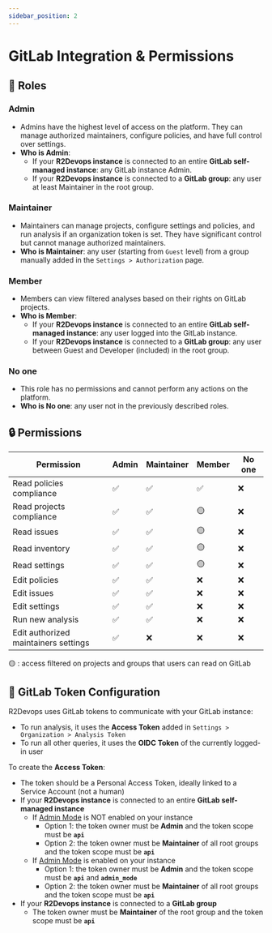 ```yaml
---
sidebar_position: 2
---
```


# GitLab Integration & Permissions

## 👥 Roles

### Admin

- Admins have the highest level of access on the platform. They can manage authorized maintainers, configure policies, and have full control over settings.
- **Who is Admin**:
    - If your **R2Devops instance** is connected to an entire **GitLab self-managed instance**: any GitLab instance Admin.
    - If your **R2Devops instance** is connected to a **GitLab group**: any user at least Maintainer in the root group.

### Maintainer

- Maintainers can manage projects, configure settings and policies, and run analysis if an organization token is set. They have significant control but cannot manage authorized maintainers.
- **Who is Maintainer**: any user (starting from `Guest` level) from a group manually added in the `Settings > Authorization` page.

### Member

- Members can view filtered analyses based on their rights on GitLab projects.
- **Who is Member**:
    - If your **R2Devops instance** is connected to an entire **GitLab self-managed instance**: any user logged into the GitLab instance.
    - If your **R2Devops instance** is connected to a **GitLab group**: any user between Guest and Developer (included) in the root group.

### No one

- This role has no permissions and cannot perform any actions on the platform.
- **Who is No one**: any user not in the previously described roles.

## 🔒 Permissions

| Permission                            | Admin | Maintainer | Member | No one |
|---------------------------------------|-------|------------|--------|--------|
| Read policies compliance              | ✅    | ✅         | ✅     | ❌     |
| Read projects compliance              | ✅    | ✅         | 🟡     | ❌     |
| Read issues                           | ✅    | ✅         | 🟡     | ❌     |
| Read inventory                        | ✅    | ✅         | 🟡     | ❌     |
| Read settings                         | ✅    | ✅         | 🟡     | ❌     |
| Edit policies                         | ✅    | ✅         | ❌     | ❌     |
| Edit issues                           | ✅    | ✅         | ❌     | ❌     |
| Edit settings                         | ✅    | ✅         | ❌     | ❌     |
| Run new analysis                      | ✅    | ✅         | ❌     | ❌     |
| Edit authorized maintainers settings  | ✅    | ❌         | ❌     | ❌     |

🟡 : access filtered on projects and groups that users can read on GitLab

## 🔑 GitLab Token Configuration

R2Devops uses GitLab tokens to communicate with your GitLab instance:
- To run analysis, it uses the **Access Token** added in `Settings > Organization > Analysis Token`
- To run all other queries, it uses the **OIDC Token** of the currently logged-in user

To create the **Access Token**:
- The token should be a Personal Access Token, ideally linked to a Service Account (not a human)
- If your **R2Devops instance** is connected to an entire **GitLab self-managed instance**
    - If [Admin Mode](https://docs.gitlab.com/administration/settings/sign_in_restrictions/#admin-mode) is NOT enabled on your instance
        - Option 1: the token owner must be **Admin** and the token scope must be **`api`**
        - Option 2: the token owner must be **Maintainer** of all root groups and the token scope must be **`api`**
    - If [Admin Mode](https://docs.gitlab.com/administration/settings/sign_in_restrictions/#admin-mode) is enabled on your instance
        - Option 1: the token owner must be **Admin** and the token scope must be **`api`** and **`admin_mode`**
        - Option 2: the token owner must be **Maintainer** of all root groups and the token scope must be **`api`**
- If your **R2Devops instance** is connected to a **GitLab group**
    - The token owner must be **Maintainer** of the root group and the token scope must be **`api`**